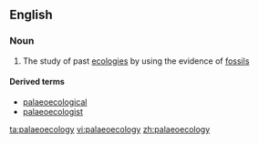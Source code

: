 ==English==

===Noun===
{{en-noun|-}}

# The study of past [[ecology|ecologies]] by using the evidence of [[fossil]]s

====Derived terms====
*[[palaeoecological]]
*[[palaeoecologist]]

[[ta:palaeoecology]]
[[vi:palaeoecology]]
[[zh:palaeoecology]]